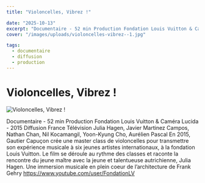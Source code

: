 ```yaml
---
title: "Violoncelles, Vibrez !"

date: "2025-10-13"
excerpt: "Documentaire - 52 min Production Fondation Louis Vuitton & Caméra Lucida - 2015 Diffusion France Télévision Julia Hagen, Javier Martinez Campos, Natha..."
cover: "/images/uploads/violoncelles-vibrez--1.jpg"

tags:
  - documentaire
  - diffusion
  - production
---
```


# Violoncelles, Vibrez !



![Violoncelles, Vibrez !](/images/uploads/violoncelles-vibrez--1.jpg)

Documentaire - 52 min Production Fondation Louis Vuitton & Caméra Lucida - 2015 Diffusion France Télévision Julia Hagen, Javier Martinez Campos, Nathan Chan, Nil Kocamangil, Yoon-Kyung Cho, Aurélien Pascal En 2015, Gautier Capuçon crée une master class de violoncelles pour transmettre son expérience musicale à six jeunes artistes internationaux, à la fondation Louis Vuitton. Le film se déroule au rythme des classes et raconte la rencontre du jeune maître avec la jeune et talentueuse autrichienne, Julia Hagen. Une immersion musicale en plein coeur de l’architecture de Frank Gehry https://www.youtube.com/user/FondationLV
